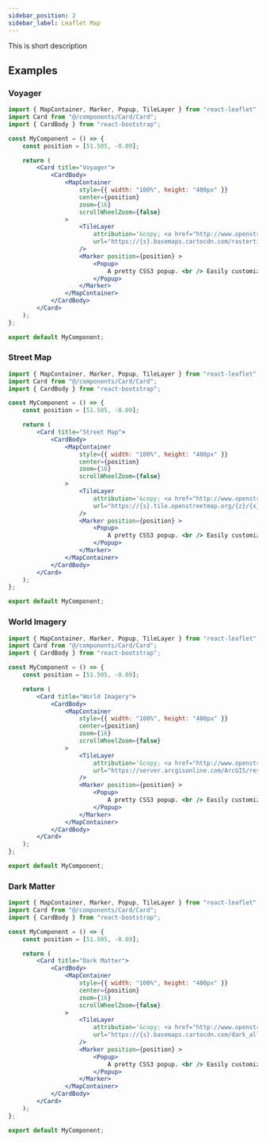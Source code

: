 ```yaml
---
sidebar_position: 2
sidebar_label: Leaflet Map
---
```


This is short description


## Examples

### Voyager
<CodePreview>
    <Leaflet 
        attr='&copy; <a href="http://www.openstreetmap.org/copyright">OpenStreetMap</a> &copy; <a href="https://carto.com/attributions">CARTO</a>' 
        url="https://{s}.basemaps.cartocdn.com/rastertiles/voyager/{z}/{x}/{y}{r}.png"
    />
</CodePreview>

```jsx title="Voyager"
import { MapContainer, Marker, Popup, TileLayer } from "react-leaflet";
import Card from "@/components/Card/Card";
import { CardBody } from "react-bootstrap";

const MyComponent = () => {
    const position = [51.505, -0.09];

    return (
        <Card title="Voyager">
            <CardBody>
                <MapContainer
                    style={{ width: "100%", height: "400px" }}
                    center={position}
                    zoom={16}
                    scrollWheelZoom={false}
                >
                    <TileLayer
                        attribution='&copy; <a href="http://www.openstreetmap.org/copyright">OpenStreetMap</a> &copy; <a href="https://carto.com/attributions">CARTO</a>'
                        url="https://{s}.basemaps.cartocdn.com/rastertiles/voyager/{z}/{x}/{y}{r}.png"
                    />
                    <Marker position={position} >
                        <Popup>
                            A pretty CSS3 popup. <br /> Easily customizable.
                        </Popup>
                    </Marker>
                </MapContainer>
            </CardBody>
        </Card>
    );
};

export default MyComponent;
```

### Street Map
<CodePreview>
    <Leaflet
        attr='&copy; <a href="http://www.openstreetmap.org/copyright">OpenStreetMap</a> &copy; <a href="https://carto.com/attributions">CARTO</a>'
        url='https://{s}.tile.openstreetmap.org/{z}/{x}/{y}.png'
    />
</CodePreview>

```jsx title="Street Map"
import { MapContainer, Marker, Popup, TileLayer } from "react-leaflet";
import Card from "@/components/Card/Card";
import { CardBody } from "react-bootstrap";

const MyComponent = () => {
    const position = [51.505, -0.09];

    return (
        <Card title="Street Map">
            <CardBody>
                <MapContainer
                    style={{ width: "100%", height: "400px" }}
                    center={position}
                    zoom={16}
                    scrollWheelZoom={false}
                >
                    <TileLayer
                        attribution='&copy; <a href="http://www.openstreetmap.org/copyright">OpenStreetMap</a> &copy; <a href="https://carto.com/attributions">CARTO</a>'
                        url="https://{s}.tile.openstreetmap.org/{z}/{x}/{y}.png"
                    />
                    <Marker position={position} >
                        <Popup>
                            A pretty CSS3 popup. <br /> Easily customizable.
                        </Popup>
                    </Marker>
                </MapContainer>
            </CardBody>
        </Card>
    );
};

export default MyComponent;
```

### World Imagery
<CodePreview>
    <Leaflet
        attr='&copy; <a href="http://www.openstreetmap.org/copyright">OpenStreetMap</a> &copy; <a href="https://carto.com/attributions">CARTO</a>'
        url='https://server.arcgisonline.com/ArcGIS/rest/services/World_Imagery/MapServer/tile/{z}/{y}/{x}'
    />
</CodePreview>

```jsx title="World Imagery"
import { MapContainer, Marker, Popup, TileLayer } from "react-leaflet";
import Card from "@/components/Card/Card";
import { CardBody } from "react-bootstrap";

const MyComponent = () => {
    const position = [51.505, -0.09];

    return (
        <Card title="World Imagery">
            <CardBody>
                <MapContainer
                    style={{ width: "100%", height: "400px" }}
                    center={position}
                    zoom={16}
                    scrollWheelZoom={false}
                >
                    <TileLayer
                        attribution='&copy; <a href="http://www.openstreetmap.org/copyright">OpenStreetMap</a> &copy; <a href="https://carto.com/attributions">CARTO</a>'
                        url="https://server.arcgisonline.com/ArcGIS/rest/services/World_Imagery/MapServer/tile/{z}/{y}/{x}"
                    />
                    <Marker position={position} >
                        <Popup>
                            A pretty CSS3 popup. <br /> Easily customizable.
                        </Popup>
                    </Marker>
                </MapContainer>
            </CardBody>
        </Card>
    );
};

export default MyComponent;
```

### Dark Matter
<CodePreview>
    <Leaflet 
        attr='&copy; <a href="http://www.openstreetmap.org/copyright">OpenStreetMap</a> &copy; <a href="https://carto.com/attributions">CARTO</a>'
        url='https://{s}.basemaps.cartocdn.com/dark_all/{z}/{x}/{y}{r}.png'
    />
</CodePreview>

```jsx title="Dark Matter"
import { MapContainer, Marker, Popup, TileLayer } from "react-leaflet";
import Card from "@/components/Card/Card";
import { CardBody } from "react-bootstrap";

const MyComponent = () => {
    const position = [51.505, -0.09];

    return (
        <Card title="Dark Matter">
            <CardBody>
                <MapContainer
                    style={{ width: "100%", height: "400px" }}
                    center={position}
                    zoom={16}
                    scrollWheelZoom={false}
                >
                    <TileLayer
                        attribution='&copy; <a href="http://www.openstreetmap.org/copyright">OpenStreetMap</a> &copy; <a href="https://carto.com/attributions">CARTO</a>'
                        url="https://{s}.basemaps.cartocdn.com/dark_all/{z}/{x}/{y}{r}.png"
                    />
                    <Marker position={position} >
                        <Popup>
                            A pretty CSS3 popup. <br /> Easily customizable.
                        </Popup>
                    </Marker>
                </MapContainer>
            </CardBody>
        </Card>
    );
};

export default MyComponent;
```

<style>
    {`
        .leaflet-top, .leaflet-bottom{
            z-index: 998;
        }
    `}
</style>